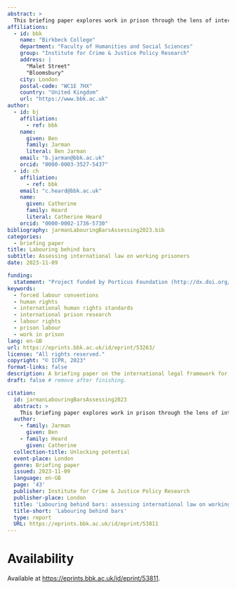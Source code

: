 ```yaml
---
abstract: >
  This briefing paper explores work in prison through the lens of international human rights law. This is the first of a series of publications in the project ‘Unlocking potential: towards effective, sustainable, and ethical provision of work opportunities for prisoners and prison leavers’. The briefing—along with a detailed Appendix—assesses and critiques the applicable law and highlights the outdated nature of key binding norms governing prison work. It also identifies gaps between claimed benefits and actual prisoner work conditions. It assesses the existing international legal framework, revealing conceptual gaps and inconsistencies across standards. These gaps, we suggest, may result in prisoners being exploited in ways unforeseen by the framers of international laws.
affiliations:
  - id: bbk
    name: "Birkbeck College"
    department: "Faculty of Humanities and Social Sciences"
    group: "Institute for Crime & Justice Policy Research"
    address: |
      "Malet Street"
      "Bloomsbury"
    city: London
    postal-code: "WC1E 7HX"
    country: "United Kingdom"
    url: "https://www.bbk.ac.uk"
author:
  - id: bj
    affiliation:
      - ref: bbk
    name:
      given: Ben
      family: Jarman
      literal: Ben Jarman
    email: "b.jarman@bbk.ac.uk"
    orcid: "0000-0003-3527-5437"
  - id: ch
    affiliation:
      - ref: bbk
    email: "c.heard@bbk.ac.uk"
    name:
      given: Catherine
      family: Heard
      literal: Catherine Heard
    orcid: "0000-0002-1736-5730"
bibliography: jarmanLabouringBarsAssessing2023.bib
categories:
  - briefing paper
title: Labouring behind bars
subtitle: Assessing international law on working prisoners
date: 2023-11-09

funding: 
  statement: "Project funded by Porticus Foundation (http://dx.doi.org/10.13039/100020243)"
keywords:  
  - forced labour conventions
  - human rights
  - international human rights standards
  - international prison research
  - labour rights
  - prison labour
  - work in prison
lang: en-GB
url: https://eprints.bbk.ac.uk/id/eprint/53263/
license: "All rights reserved."
copyright: "© ICPR, 2023"
format-links: false
description: A briefing paper on the international legal framework for regulating prison work and prison labour.
draft: false # remove after finishing.

citation:
  id: jarmanLabouringBarsAssessing2023
  abstract: >
    This briefing paper explores work in prison through the lens of international human rights law. This is the first of a series of publications in the project ‘Unlocking potential: towards effective, sustainable, and ethical provision of work opportunities for prisoners and prison leavers’. The briefing—along with a detailed Appendix—assesses and critiques the applicable law and highlights the outdated nature of key binding norms governing prison work. It also identifies gaps between claimed benefits and actual prisoner work conditions. It assesses the existing international legal framework, revealing conceptual gaps and inconsistencies across standards. These gaps, we suggest, may result in prisoners being exploited in ways unforeseen by the framers of international laws.
  author:
    - family: Jarman
      given: Ben
    - family: Heard
      given: Catherine 
  collection-title: Unlocking potential
  event-place: London
  genre: Briefing paper
  issued: 2023-11-09
  language: en-GB
  page: '43'
  publisher: Institute for Crime & Justice Policy Research
  publisher-place: London
  title: 'Labouring behind bars: assessing international law on working prisoners'
  title-short: 'Labouring behind bars'
  type: report
  URL: https://eprints.bbk.ac.uk/id/eprint/53811
---
```


# Availability

Available at <https://eprints.bbk.ac.uk/id/eprint/53811>.